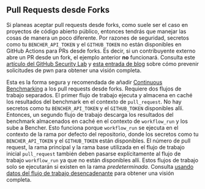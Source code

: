 
## Pull Requests desde Forks

Si planeas aceptar pull requests desde forks, como suele ser el caso en proyectos de código abierto público,
entonces tendrás que manejar las cosas de manera un poco diferente.
Por razones de seguridad, secretos como tu `BENCHER_API_TOKEN` y el `GITHUB_TOKEN` no están disponibles en GitHub Actions para PRs desde forks.
Es decir, si un contribuyente externo abre un PR desde un fork, el ejemplo anterior **no** funcionará.
Consulta este [artículo del GitHub Security Lab][github actions pwn requests]
y [esta entrada de blog][nathandavison.com blog]
sobre cómo prevenir solicitudes de pwn para obtener una visión completa.

[github actions pwn requests]: https://securitylab.github.com/research/github-actions-preventing-pwn-requests/
[nathandavison.com blog]: https://nathandavison.com/blog/github-actions-and-the-threat-of-malicious-pull-requests

Esta es la forma segura y recomendada de añadir [Continuous Benchmarking][continuous benchmarking] a los pull requests desde forks.
Requiere dos flujos de trabajo separados.
El primer flujo de trabajo ejecuta y almacena en caché los resultados del benchmark en el contexto de `pull_request`.
No hay secretos como tu `BENCHER_API_TOKEN` y el `GITHUB_TOKEN` disponibles allí.
Entonces, un segundo flujo de trabajo descarga los resultados del benchmark almacenados en caché en el contexto de `workflow_run` y los sube a Bencher.
Esto funciona porque `workflow_run` se ejecuta en el contexto de la rama por defecto del repositorio,
donde los secretos como tu `BENCHER_API_TOKEN` y el `GITHUB_TOKEN` están disponibles.
El número de pull request, la rama principal y la rama base utilizada en el flujo de trabajo inicial `pull_request`
también deben pasarse explícitamente al flujo de trabajo `workflow_run` ya que no están disponibles allí.
Estos flujos de trabajo solo se ejecutarán si existen en la rama _predeterminada_.
Consulta [usando datos del flujo de trabajo desencadenante][github actions trigger workflow] para obtener una visión completa.

[github actions trigger workflow]: https://docs.github.com/en/actions/using-workflows/

[continuous benchmarking]: /es/docs/explanation/continuous-benchmarking/

<PullRequestsForkRun />

<PullRequestsForkTrack />

<PullRequestsForkClosed />